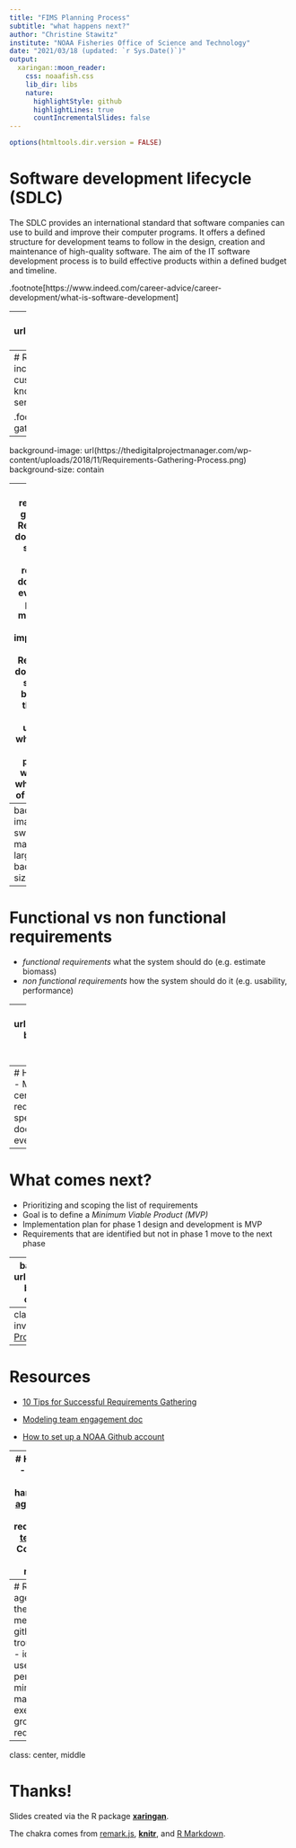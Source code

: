 ```yaml
---
title: "FIMS Planning Process"
subtitle: "what happens next?"
author: "Christine Stawitz"
institute: "NOAA Fisheries Office of Science and Technology"
date: "2021/03/18 (updated: `r Sys.Date()`)"
output:
  xaringan::moon_reader:
    css: noaafish.css
    lib_dir: libs
    nature:
      highlightStyle: github
      highlightLines: true
      countIncrementalSlides: false
---
```


```r
options(htmltools.dir.version = FALSE)
```

# Software development lifecycle (SDLC)

The SDLC provides an international standard that software companies can use to build and improve their computer programs. It offers a defined structure for development teams to follow in the design, creation and maintenance of high-quality software. The aim of the IT software development process is to build effective products within a defined budget and timeline.

.footnote[https://www.indeed.com/career-advice/career-development/what-is-software-development]

---
background-image: url(Three_software_development_patterns_mashed_together.svg)
background-size: contain

---
# Requirements gathering
The process of requirement gathering include identifying and documenting the necessary requirements of customers, users, stakeholders etc. related to the project. This knowledge will be used to develop solutions in the form of products, services, software etc.


.footnote[https://creately.com/blog/diagrams/requirements-gathering-techniques/]

---
background-image: url(https://thedigitalprojectmanager.com/wp-content/uploads/2018/11/Requirements-Gathering-Process.png)
background-size: contain


---
# Why do requirements gathering?
- Requirements documentation serves as a point of reference to document the evolution of a project, its moving parts, and its implementation
- Requirements documentation serves as a blueprint for the client to better understand what to expect out of the project (the what, where, when, and why of the project).



.footnote[https://thedigitalprojectmanager.com/requirements-gathering-guide/]

---
background-image: url(tree-swing-project-management-large.jpg)
background-size: contain

---
# Functional vs non functional requirements
- *functional requirements* what the system should do (e.g. estimate biomass)
- *non functional requirements* how the system should do it (e.g. usability, performance)

---
background-image: url(RequirementsTemplate.PNG)
background-size: contain
# Requirements template
[Spreadsheet](https://docs.google.com/spreadsheets/d/1KSuMwdK7C_kuFABmMhLyc9l7BaQjCznxU9C8R9cq7sA/edit#gid=0)


---
# How to do this in your centers
- Meet with groups in your centers and document the requirements for their species/councils
- Review documentation to be sure everything is explicitly captured


---
# What comes next?
- Prioritizing and scoping the list of requirements
- Goal is to define a *Minimum Viable Product (MVP)*
- Implementation plan for phase 1 design and development is MVP
- Requirements that are identified but not in phase 1 move to the next phase

---
background-image: url(Requirements.png)
background-size: contain
# timeline


---
class: center, middle, inverse
# Github
[Project](http://github.com/NOAA-FIMS/)

---
# Resources
- [10 Tips for Successful Requirements Gathering](https://www.phase2technology.com/blog/successful-requirements-gathering)

- [Modeling team engagement doc](https://docs.google.com/document/d/16Qq179D5sETaY3oE0AjmsUMoHx1LyRLUGPOWB6Em8Qo/edit#)

- [How to set up a NOAA Github account](https://noaa-fisheries-integrated-toolbox.github.io/resources/onboarding/version-control/)

---
# Homework
- add your Github handle to the [agenda](https://docs.google.com/document/d/1-V5YeL_5DWnI0fHVBgki9XGrdHMDaeUA2pQicg-nhkA/edit)
- Fill out requirements [template](https://docs.google.com/spreadsheets/d/1KSuMwdK7C_kuFABmMhLyc9l7BaQjCznxU9C8R9cq7sA/edit#gid=0)
- Come to the next meeting!

---
# Rough agenda for the next meeting
- github troubleshoot
- identify user personas
- mind mapping exercise to group requirements

---
class: center, middle

# Thanks!

Slides created via the R package [**xaringan**](https://github.com/yihui/xaringan).

The chakra comes from [remark.js](https://remarkjs.com), [**knitr**](https://yihui.org/knitr), and [R Markdown](https://rmarkdown.rstudio.com).
